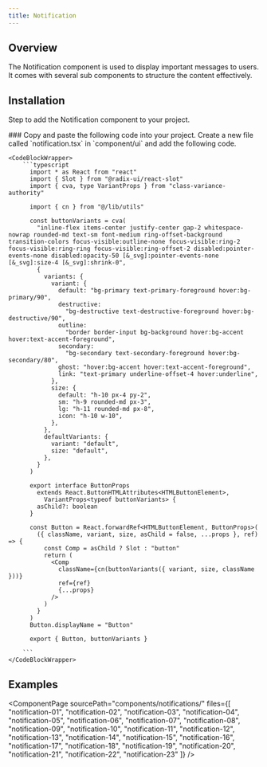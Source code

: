 ```yaml
---
title: Notification
---
```




## Overview
The Notification component is used to display important messages to users. It comes with several sub components to structure the content effectively.

## Installation
Step to add the Notification component to your project.

<Steps>
  <Step>
    ### Copy and paste the following code into your project.
    Create a new file called `notification.tsx` in `component/ui` and add the following code.

    <CodeBlockWrapper>
        ```typescript
          import * as React from "react"
          import { Slot } from "@radix-ui/react-slot"
          import { cva, type VariantProps } from "class-variance-authority"

          import { cn } from "@/lib/utils"

          const buttonVariants = cva(
            "inline-flex items-center justify-center gap-2 whitespace-nowrap rounded-md text-sm font-medium ring-offset-background transition-colors focus-visible:outline-none focus-visible:ring-2 focus-visible:ring-ring focus-visible:ring-offset-2 disabled:pointer-events-none disabled:opacity-50 [&_svg]:pointer-events-none [&_svg]:size-4 [&_svg]:shrink-0",
            {
              variants: {
                variant: {
                  default: "bg-primary text-primary-foreground hover:bg-primary/90",
                  destructive:
                    "bg-destructive text-destructive-foreground hover:bg-destructive/90",
                  outline:
                    "border border-input bg-background hover:bg-accent hover:text-accent-foreground",
                  secondary:
                    "bg-secondary text-secondary-foreground hover:bg-secondary/80",
                  ghost: "hover:bg-accent hover:text-accent-foreground",
                  link: "text-primary underline-offset-4 hover:underline",
                },
                size: {
                  default: "h-10 px-4 py-2",
                  sm: "h-9 rounded-md px-3",
                  lg: "h-11 rounded-md px-8",
                  icon: "h-10 w-10",
                },
              },
              defaultVariants: {
                variant: "default",
                size: "default",
              },
            }
          )

          export interface ButtonProps
            extends React.ButtonHTMLAttributes<HTMLButtonElement>,
              VariantProps<typeof buttonVariants> {
            asChild?: boolean
          }

          const Button = React.forwardRef<HTMLButtonElement, ButtonProps>(
            ({ className, variant, size, asChild = false, ...props }, ref) => {
              const Comp = asChild ? Slot : "button"
              return (
                <Comp
                  className={cn(buttonVariants({ variant, size, className }))}
                  ref={ref}
                  {...props}
                />
              )
            }
          )
          Button.displayName = "Button"

          export { Button, buttonVariants }
          
        ```
    </CodeBlockWrapper>

  </Step> 
</Steps>

## Examples
<ComponentPage 
  sourcePath="components/notifications/"
  files={[
    "notification-01",
    "notification-02", 
    "notification-03",
    "notification-04",
    "notification-05",
    "notification-06",
    "notification-07",
    "notification-08",
    "notification-09",
    "notification-10",
    "notification-11",
    "notification-12",
    "notification-13",
    "notification-14",
    "notification-15",
    "notification-16",
    "notification-17",
    "notification-18",
    "notification-19",
    "notification-20",
    "notification-21",
    "notification-22",
    "notification-23"
  ]}
/>
